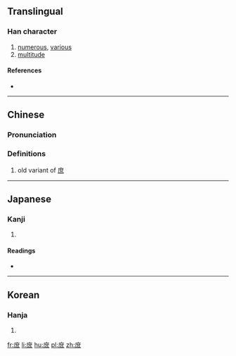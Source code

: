{{also|庶}}
==Translingual==

===Han character===
{{Han char|rn=53|rad=广|as=08|sn=11|four=|canj=戈廿人人 (ITOO)|ids=⿸[[广]]⿱[[廿]][[从]]}}

# [[numerous]], [[various]]
# [[multitude]]

====References====
* {{Han ref|kx=0348.081|hdz=20886.131|uh=5EBB|ud=24251}}

----

==Chinese==
{{zh-forms}}

===Pronunciation===
{{zh-pron
|m=shù,zhù,zhē
|c=syu3
|h=pfs=
|md=
|mn=
|w=
|mc=y
|oc=y
|cat=a
}}

===Definitions===
{{zh-hanzi}}

# old variant of [[庶]]

----

==Japanese==

===Kanji===
{{ja-kanji|grade=|rs=广08}}

# {{defn|lang=ja|sort=广08}}

====Readings====
* {{ja-readings|on=[[しょ]] (sho)|kun=[[もろもろ]] (moromoro), [[こいねがう]] (koinegau), [[ちかい]] (chikai)}}

----

==Korean==

===Hanja===
{{ko-hanja|hangeul=서|rv=seo|mr=sŏ}}

# {{defn|lang=ko|sort=广08}}

[[fr:庻]]
[[li:庻]]
[[hu:庻]]
[[pl:庻]]
[[zh:庻]]